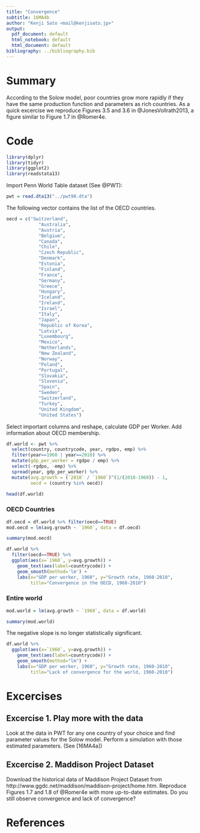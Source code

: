 ```yaml
---
title: "Convergence"
subtitle: 16MA4b
author: "Kenji Sato <mail@kenjisato.jp>"
output:
  pdf_document: default
  html_notebook: default
  html_document: default
bibliography: ../bibliography.bib
---
```

# Summary

According to the Solow model, poor countries grow more rapidly if they have the same production function and parameters as rich countries. As a quick excercise we reproduce Figures 3.5 and 3.6 in @JonesVollrath2013, a figure similar to Figure 1.7 in @Romer4e.


# Code

```r
library(dplyr)
library(tidyr)
library(ggplot2)
library(readstata13)
```

Import Penn World Table dataset (See @PWT):

```r
pwt = read.dta13("../pwt90.dta")
```

The following vector contains the list of the OECD countries.


```r
oecd = c("Switzerland",
            "Australia",
            "Austria",
            "Belgium",
            "Canada",
            "Chile",
            "Czech Republic",
            "Denmark",
            "Estonia",
            "Finland",
            "France",
            "Germany",
            "Greece",
            "Hungary",
            "Iceland",
            "Ireland",
            "Israel",
            "Italy",
            "Japan",
            "Republic of Korea",
            "Latvia",
            "Luxembourg",
            "Mexico",
            "Netherlands",
            "New Zealand",
            "Norway",
            "Poland",
            "Portugal",
            "Slovakia",
            "Slovenia",
            "Spain",
            "Sweden",
            "Switzerland",
            "Turkey",
            "United Kingdom",
            "United States")
```

Select important columns and reshape, calculate GDP per Worker. Add information about OECD membership.

```r
df.world <- pwt %>%
  select(country, countrycode, year, rgdpo, emp) %>%
  filter(year==1960 | year==2010) %>% 
  mutate(gdp_per_worker = rgdpo / emp) %>%
  select(-rgdpo, -emp) %>%
  spread(year, gdp_per_worker) %>%
  mutate(avg.growth = (`2010` / `1960`)^(1/(2010-1960)) - 1,
         oecd = (country %in% oecd))

head(df.world)
```

### OECD Countries

```r
df.oecd = df.world %>% filter(oecd==TRUE)
mod.oecd = lm(avg.growth ~ `1960`, data = df.oecd)

summary(mod.oecd)
```

```r
df.world %>% 
  filter(oecd==TRUE) %>%
  ggplot(aes(x=`1960`, y=avg.growth)) + 
    geom_text(aes(label=countrycode)) + 
    geom_smooth(method='lm') + 
    labs(x="GDP per worker, 1960", y="Growth rate, 1960-2010", 
         title="Convergence in the OECD, 1960-2010")
```

### Entire world

```r
mod.world = lm(avg.growth ~ `1960`, data = df.world)

summary(mod.world)
```

The negative slope is no longer statistically significant.

```r
df.world %>% 
  ggplot(aes(x=`1960`, y=avg.growth)) + 
    geom_text(aes(label=countrycode)) + 
    geom_smooth(method="lm") + 
    labs(x="GDP per worker, 1960", y="Growth rate, 1960-2010", 
         title="Lack of convergence for the world, 1960-2010")
```

# Excercises

## Excercise 1. Play more with the data

Look at the data in PWT for any one country of your choice and find parameter values for the Solow model. Perform a simulation with those estimated parameters. (See [16MA4a])

## Excercise 2. Maddison Project Dataset

Download the historical data of Maddison Project Dataset from http://www.ggdc.net/maddison/maddison-project/home.htm. Reproduce Figures 1.7 and 1.8 of @Romer4e with more up-to-date estimates. Do you still observe convergence and lack of convergence?


# References


